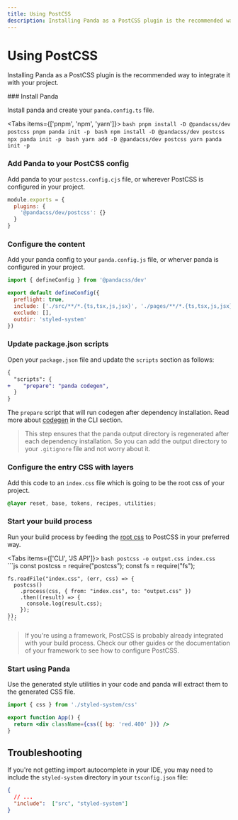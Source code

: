 ```yaml
---
title: Using PostCSS
description: Installing Panda as a PostCSS plugin is the recommended way to integrate it with your project.
---
```


# Using PostCSS

Installing Panda as a PostCSS plugin is the recommended way to integrate it with your project.

<Steps>
### Install Panda

Install panda and create your `panda.config.ts` file.

<Tabs items={['pnpm', 'npm', 'yarn']}>
  <Tab>
    ```bash
    pnpm install -D @pandacss/dev postcss
    pnpm panda init -p
    ```
  </Tab>
  <Tab>
    ```bash
    npm install -D @pandacss/dev postcss
    npx panda init -p
    ```
  </Tab>
  <Tab>
    ```bash
    yarn add -D @pandacss/dev postcss
    yarn panda init -p
    ```
  </Tab>
</Tabs>

### Add Panda to your PostCSS config

Add panda to your `postcss.config.cjs` file, or wherever PostCSS is configured in your project.

```js
module.exports = {
  plugins: {
    '@pandacss/dev/postcss': {}
  }
}
```

### Configure the content

Add your panda config to your `panda.config.js` file, or wherver panda is configured in your project.

```js {5}
import { defineConfig } from '@pandacss/dev'

export default defineConfig({
  preflight: true,
  include: ['./src/**/*.{ts,tsx,js,jsx}', './pages/**/*.{ts,tsx,js,jsx}'],
  exclude: [],
  outdir: 'styled-system'
})
```

  ### Update package.json scripts

  Open your `package.json` file and update the `scripts` section as follows:

  ```diff {3}
  {
    "scripts": {
  +    "prepare": "panda codegen",
    }
  }
  ```

  The `prepare` script that will run codegen after dependency installation. Read more about [codegen](/docs/references/cli#panda-codegen) in the CLI section.

  > This step ensures that the panda output directory is regenerated after each dependency installation. So you can add the output directory to your `.gitignore` file and not worry about it.


### Configure the entry CSS with layers

Add this code to an `index.css` file which is going to be the root css of your project.

```css
@layer reset, base, tokens, recipes, utilities;
```

### Start your build process

Run your build process by feeding the [root css](#configure-the-entry-css-with-layers) to PostCSS in your preferred way.

<Tabs items={['CLI', 'JS API']}>
  <Tab>
    ```bash
    postcss -o output.css index.css
    ```
  </Tab>
  <Tab>
    ```js
    const postcss = require("postcss");
    const fs = require("fs");

    fs.readFile("index.css", (err, css) => {
      postcss()
        .process(css, { from: "index.css", to: "output.css" })
        .then((result) => {
          console.log(result.css);
        });
    });
    ```
  </Tab>
</Tabs>

> If you're using a framework, PostCSS is probably already integrated with your build process. Check our other guides or the documentation of your framework to see how to configure PostCSS.

### Start using Panda

Use the generated style utilities in your code and panda will extract them to the generated CSS file.

```jsx
import { css } from './styled-system/css'

export function App() {
  return <div className={css({ bg: 'red.400' })} />
}
```

  </Steps>

## Troubleshooting

If you're not getting import autocomplete in your IDE, you may need to include the `styled-system` directory in your `tsconfig.json` file:

```json filename="tsconfig.json"
{
  // ...
  "include":  ["src", "styled-system"]
}
```

